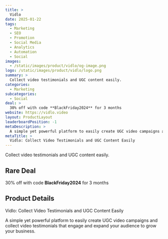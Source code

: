 ```yaml
---
title: >
  Vidlo
date: 2025-01-22
tags:
  - Marketing
  - SEO
  - Promotion
  - Social Media
  - Analytics
  - Automation
  - Social
images:
  - /static/images/product/vidlo/og-image.png
logo: /static/images/product/vidlo/logo.png
summary: >
  Collect video testimonials and UGC content easily.
categories:
  - Marketing
subcategories:
  - Social
deal: >
  30% off with code **BlackFriday2024** for 3 months
website: https://vidlo.video
layout: ProductLayout
leaderboardPosition: -1
metaDescription: >
  A simple yet powerful platform to easily create UGC video campaigns and collect video testimonials that engage and expand your audience to grow your business.
metaTitle: >
  Vidlo: Collect Video Testimonials and UGC Content Easily
---
```

Collect video testimonials and UGC content easily.

## Rare Deal

30% off with code **BlackFriday2024** for 3 months

## Product Details

Vidlo: Collect Video Testimonials and UGC Content Easily

A simple yet powerful platform to easily create UGC video campaigns and collect video testimonials that engage and expand your audience to grow your business.
